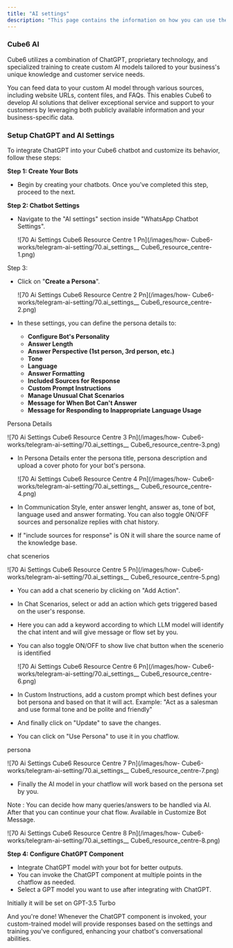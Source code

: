 ```yaml
---
title: "AI settings"
description: "This page contains the information on how you can use the  Cube6 AI to enhance your chatbot capabilities."
---
```


### Cube6 AI

Cube6 utilizes a combination of ChatGPT, proprietary technology, and specialized training to create custom AI models tailored to your business's unique knowledge and customer service needs.

You can feed data to your custom AI model through various sources, including website URLs, content files, and FAQs. This enables  Cube6 to develop AI solutions that deliver exceptional service and support to your customers by leveraging both publicly available information and your business-specific data.

### **Setup ChatGPT and AI Settings**

To integrate ChatGPT into your  Cube6 chatbot and customize its behavior, follow these steps:

**Step 1: Create Your Bots**

- Begin by creating your chatbots. Once you've completed this step, proceed to the next.

**Step 2: Chatbot Settings**

- Navigate to the "AI settings" section inside "WhatsApp Chatbot Settings".

  \![70 Ai Settings  Cube6 Resource Centre 1 Pn](/images/how- Cube6-works/telegram-ai-setting/70.ai_settings_\_ Cube6_resource_centre-1.png)

Step 3:

- Click on "**Create a Persona**".

  \![70 Ai Settings  Cube6 Resource Centre 2 Pn](/images/how- Cube6-works/telegram-ai-setting/70.ai_settings_\_ Cube6_resource_centre-2.png)
- In these settings, you can define the persona details to:
  - **Configure Bot's Personality**
  - **Answer Length**
  - **Answer Perspective (1st person, 3rd person, etc.)**
  - **Tone**
  - **Language**
  - **Answer Formatting**
  - **Included Sources for Response**
  - **Custom Prompt Instructions**
  - **Manage Unusual Chat Scenarios**
  - **Message for When Bot Can't Answer**
  - **Message for Responding to Inappropriate Language Usage**

Persona Details

\![70 Ai Settings  Cube6 Resource Centre 3 Pn](/images/how- Cube6-works/telegram-ai-setting/70.ai_settings_\_ Cube6_resource_centre-3.png)

- In Persona Details enter the persona title, persona description and upload a cover photo for your bot's persona.

  \![70 Ai Settings  Cube6 Resource Centre 4 Pn](/images/how- Cube6-works/telegram-ai-setting/70.ai_settings_\_ Cube6_resource_centre-4.png)
- In Communication Style, enter answer lenght, answer as, tone of bot, language used and answer formating. You can also toggle ON/OFF sources and personalize replies with chat history.
- If "include sources for response" is ON it will share the source name of the knowledge base.

chat scenerios

\![70 Ai Settings  Cube6 Resource Centre 5 Pn](/images/how- Cube6-works/telegram-ai-setting/70.ai_settings_\_ Cube6_resource_centre-5.png)

- You can add a chat scenerio by clicking on "Add Action".
- In Chat Scenarios, select or add an action which gets triggered based on the user's response.
- Here you can add a keyword according to which LLM model will identify the chat intent and will give message or flow set by you.
- You can also toggle ON/OFF to show live chat button when the scenerio is identified

  \![70 Ai Settings  Cube6 Resource Centre 6 Pn](/images/how- Cube6-works/telegram-ai-setting/70.ai_settings_\_ Cube6_resource_centre-6.png)
- In Custom Instructions, add a custom prompt which best defines your bot persona and based on that it will act. Example: "Act as a salesman and use formal tone and be polite and friendly"
- And finally click on "Update" to save the changes.
- You can click on "Use Persona" to use it in you chatflow.

persona

\![70 Ai Settings  Cube6 Resource Centre 7 Pn](/images/how- Cube6-works/telegram-ai-setting/70.ai_settings_\_ Cube6_resource_centre-7.png)

- Finally the AI model in your chatflow will work based on the persona set by you.

Note : You can decide how many queries/answers to be handled via AI. After that you can continue your chat flow. Available in Customize Bot Message.

\![70 Ai Settings  Cube6 Resource Centre 8 Pn](/images/how- Cube6-works/telegram-ai-setting/70.ai_settings_\_ Cube6_resource_centre-8.png)

**Step 4: Configure ChatGPT Component**

- Integrate ChatGPT model with your bot for better outputs.
- You can invoke the ChatGPT component at multiple points in the chatflow as needed.
- Select a GPT model you want to use after integrating with ChatGPT.

<Info>
  Initially it will be set on GPT-3.5 Turbo
</Info>

And you're done\! Whenever the ChatGPT component is invoked, your custom-trained model will provide responses based on the settings and training you've configured, enhancing your chatbot's conversational abilities.
